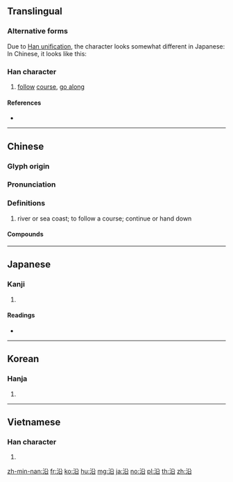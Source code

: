 {{character info/new}}
==Translingual==
===Alternative forms===
Due to [[w:Han unification|Han unification]], the character looks somewhat different in Japanese: <font size="6">{{lang|ja|沿}}</font><br>
In Chinese, it looks like this: <font size="6">{{lang|und|sc=Hani|沿}}</font>

===Han character===
{{Han char|rn=85|rad=水|as=05|sn=8|four=38160|canj=ECR,EHNR|ids=⿰氵⿱几口}}

# [[follow]] [[course]], [[go along]]

====References====
* {{Han ref|kx=0614.130|dkj=17260|dj=1008.040|hdz=31590.040|uh=6CBF|ud=27839|bh=AA75|bd=43637}}

----

==Chinese==
{{zh-forms}}

===Glyph origin===
{{Han etym}}

===Pronunciation===
{{zh-pron
|m=yán
|c=jyun4
|mn=iân
|mc=y
|oc=y
|ma=y
|cat=
}}

===Definitions===
{{zh-hanzi}}

# river or sea coast; to follow a course; continue or hand down {{attention|zh|needs check/formatting}}

====Compounds====
{{zh-der|床沿|沿流討源|沿身|沿岸貿易|沿岸流|沿途|沿條兒|沿河|沿波討源|沿海口子|沿革解釋|沿子|沿習|沿門挨戶|窗沿|沿泝|沿線|流沿兒|河沿|沿階草|沿襲|沿門託缽|溝沿|沿革|沿邊兒|沿路|沿街|沿用|沿海|沿流溯源|沿洄|沿江|沿才授職|沿例|沿岸|相沿|邊沿}}
----

==Japanese==

===Kanji===
{{ja-kanji|grade=6|rs=水05}}

# {{defn|lang=ja|sort=水05}}

====Readings====
* {{ja-readings|on=[[えん]] (en)|kun=[[そう]] (sou)}}

----

==Korean==

===Hanja===
{{ko-hanja|hangeul=연|eumhun=|rv=yeon|mr=yŏn|y=yen}}

# {{defn|lang=ko|sort=水05}}

----

==Vietnamese==

===Han character===
{{vi-hantu|[[duyên]]|rs=水05}}

# {{defn|lang=vi|sort=水05}}

[[zh-min-nan:沿]]
[[fr:沿]]
[[ko:沿]]
[[hu:沿]]
[[mg:沿]]
[[ja:沿]]
[[no:沿]]
[[pl:沿]]
[[th:沿]]
[[zh:沿]]